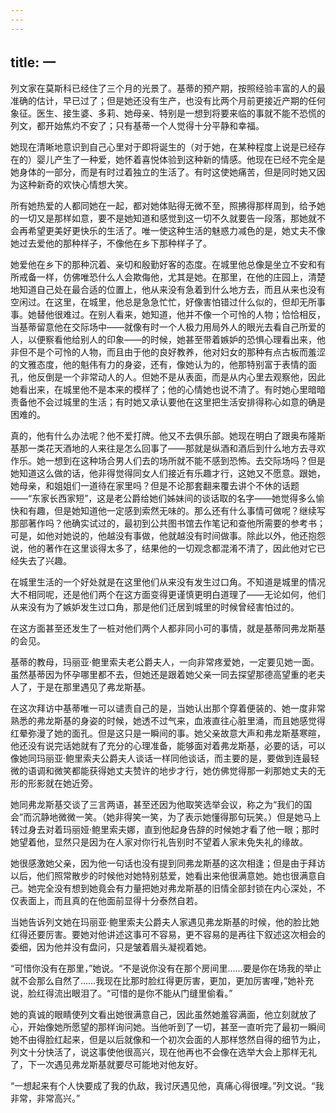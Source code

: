 ```yaml
---
---
---
```

title: 一
---



列文家在莫斯科已经住了三个月的光景了。基蒂的预产期，按照经验丰富的人的最准确的估计，早已过了；但是她还没有生产，也没有比两个月前更接近产期的任何象征。医生、接生婆、多莉、她母亲、特别是一想到将要来临的事就不能不恐慌的列文，都开始焦灼不安了；只有基蒂一个人觉得十分平静和幸福。

她现在清晰地意识到自己心里对于即将诞生的（对于她，在某种程度上说是已经存在的）婴儿产生了一种爱，她怀着喜悦体验到这种新的情感。他现在已经不完全是她身体的一部分，而是有时过着独立的生活了。有时这使她痛苦，但是同时她又因为这种新奇的欢快心情想大笑。

所有她热爱的人都同她在一起，都对她体贴得无微不至，照拂得那样周到，给予她的一切又是那样如意，要不是她知道和感觉到这一切不久就要告一段落，那她就不会再希望更美好更快乐的生活了。唯一使这种生活的魅惑力减色的是，她丈夫不像她过去爱他的那种样子，不像他在乡下那种样子了。

她爱他在乡下的那种沉着、亲切和殷勤好客的态度。在城里他总像是坐立不安和有所戒备一样，仿佛唯恐什么人会欺侮他，尤其是她。在那里，在他的庄园上，清楚地知道自己处在最合适的位置上，他从来没有急着到什么地方去，而且从来也没有空闲过。在这里，在城里，他总是急急忙忙，好像害怕错过什么似的，但却无所事事。她替他很难过。在别人看来，她知道，他并不像一个可怜的人物；恰恰相反，当基蒂留意他在交际场中——就像有时一个人极力用局外人的眼光去看自己所爱的人，以便察看他给别人的印象——的时候，她甚至带着嫉妒的恐惧心理看出来，他非但不是个可怜的人物，而且由于他的良好教养，他对妇女的那种有点古板而羞涩的文雅态度，他的魁伟有力的身姿，还有，像她认为的，他那特别富于表情的面孔，他反倒是一个非常动人的人。但她不是从表面，而是从内心里去观察他，因此她看出来，在城里他不是本来的模样了；他的心情她也说不清了。有时她心里暗暗责备他不会过城里的生活；有时她又承认要他在这里把生活安排得称心如意的确是困难的。

真的，他有什么办法呢？他不爱打牌。他又不去俱乐部。她现在明白了跟奥布隆斯基那一类花天酒地的人来往是怎么回事了——那就是纵酒和酒后到什么地方去寻欢作乐。她一想到在这种场合男人们去的场所就不能不感到恐怖。去交际场吗？但是她知道这么做的话，他非得觉得同女人们接近有乐趣才行，这她又不愿意。跟她，她母亲，和姐姐们一道待在家里吗？但是不论那套翻来覆去讲个不休的话题——“东家长西家短”，这是老公爵给她们姊妹间的谈话取的名字——她觉得多么愉快和有趣，但是她知道他一定感到索然无味的。那么还有什么事情可做呢？继续写那部著作吗？他确实试过的，最初到公共图书馆去作笔记和查他所需要的参考书；可是，如他对她说的，他越没有事做，他就越没有时间做事。除此以外，他还抱怨说，他的著作在这里谈得太多了，结果他的一切观念都混淆不清了，因此他对它已经失去了兴趣。

在城里生活的一个好处就是在这里他们从来没有发生过口角。不知道是城里的情况大不相同呢，还是他们两个在这方面变得更谨慎更明白道理了——无论如何，他们从来没有为了嫉妒发生过口角，那是他们迁居到城里的时候曾经害怕过的。

在这方面甚至还发生了一桩对他们两个人都非同小可的事情，就是基蒂同弗龙斯基的会见。

基蒂的教母，玛丽亚·鲍里索夫老公爵夫人，一向非常疼爱她，一定要见她一面。虽然基蒂因为怀孕哪里都不去，但她还是跟着她父亲一同去探望那德高望重的老夫人了，于是在那里遇见了弗龙斯基。

在这次拜访中基蒂唯一可以谴责自己的是，当她认出那个穿着便装的、她一度非常熟悉的弗龙斯基的身姿的时候，她透不过气来，血液直往心脏里涌，而且她感觉得红晕弥漫了她的面孔。但是这只是一瞬间的事。她父亲故意大声和弗龙斯基寒暄，他还没有说完话她就有了充分的心理准备，能够面对着弗龙斯基，必要的话，可以像她同玛丽亚·鲍里索夫公爵夫人谈话一样同他谈话，而主要的是，要做到连最轻微的语调和微笑都能获得她丈夫赞许的地步才行，她仿佛觉得那一刹那她丈夫的无形的形影就在她近旁。

她同弗龙斯基交谈了三言两语，甚至还因为他取笑选举会议，称之为“我们的国会”而沉静地微微一笑。（她非得笑一笑，为了表示她懂得那句玩笑。）但是她马上转过身去对着玛丽娅·鲍里索夫娜，直到他起身告辞的时候她才看了他一眼；那时她望着他，显然只是因为在人家对你行礼告别时不望着人家未免失礼的缘故。

她很感激她父亲，因为他一句话也没有提到同弗龙斯基的这次相逢；但是由于拜访以后，他们照常散步的时候他对她特别慈爱，她看出来他很满意她。她也很满意自己。她完全没有想到她竟会有力量把她对弗龙斯基的旧情全部封锁在内心深处，不仅表面上，而且真的在他面前显得十分泰然自若。

当她告诉列文她在玛丽亚·鲍里索夫公爵夫人家遇见弗龙斯基的时候，他的脸比她红得还要厉害。要她对他讲述这事可不容易，更不容易的是再往下叙述这次相会的委细，因为他并没有盘问，只是皱着眉头凝视着她。

“可惜你没有在那里，”她说。“不是说你没有在那个房间里……要是你在场我的举止就不会那么自然了……我现在比那时脸红得更厉害，更加，更加厉害哩，”她补充说，脸红得流出眼泪了。“可惜的是你不能从门缝里偷看。”

她的真诚的眼睛使列文看出她很满意自己，因此虽然她羞容满面，他立刻就放了心，开始像她所愿望的那样询问她。当他听到了一切，甚至一直听完了最初一瞬间她不由得脸红起来，但是以后就像和一个初次会面的人那样悠然自得的细节为止，列文十分快活了，说这事使他很高兴，现在他再也不会像在选举大会上那样无礼了，下一次遇见弗龙斯基就要尽可能地对他友好。

“一想起来有个人快要成了我的仇敌，我讨厌遇见他，真痛心得很哩。”列文说。“我非常，非常高兴。”